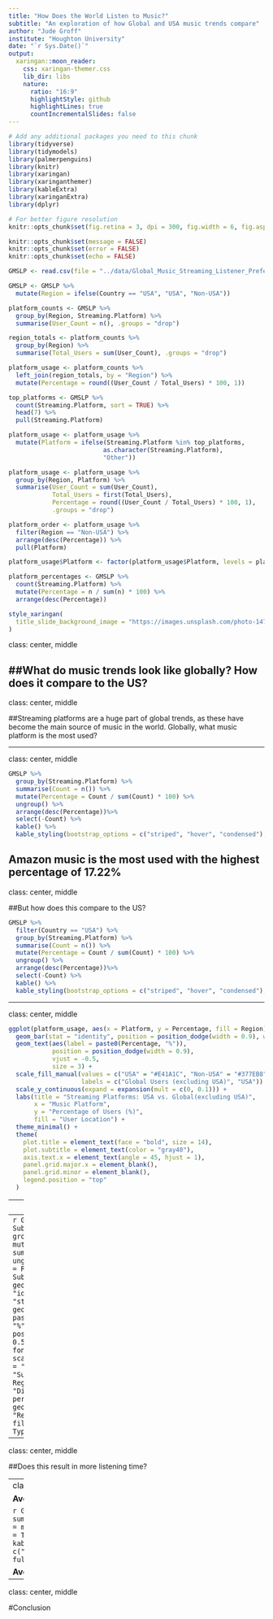 ```yaml
---
title: "How Does the World Listen to Music?"
subtitle: "An exploration of how Global and USA music trends compare"
author: "Jude Groff"
institute: "Houghton University"
date: "`r Sys.Date()`"
output:
  xaringan::moon_reader: 
    css: xaringan-themer.css
    lib_dir: libs
    nature:
      ratio: "16:9"
      highlightStyle: github
      highlightLines: true
      countIncrementalSlides: false
---
```


```r
# Add any additional packages you need to this chunk
library(tidyverse)
library(tidymodels)
library(palmerpenguins)
library(knitr)
library(xaringan)
library(xaringanthemer)
library(kableExtra)
library(xaringanExtra)
library(dplyr)
```

```r
# For better figure resolution
knitr::opts_chunk$set(fig.retina = 3, dpi = 300, fig.width = 6, fig.asp = 0.618, out.width = "80%")

knitr::opts_chunk$set(message = FALSE)
knitr::opts_chunk$set(error = FALSE)
knitr::opts_chunk$set(echo = FALSE)
```


```r
GMSLP <- read.csv(file = "../data/Global_Music_Streaming_Listener_Preferences.csv")
```
```r
GMSLP <- GMSLP %>%
  mutate(Region = ifelse(Country == "USA", "USA", "Non-USA"))

platform_counts <- GMSLP %>%
  group_by(Region, Streaming.Platform) %>%
  summarise(User_Count = n(), .groups = "drop")

region_totals <- platform_counts %>%
  group_by(Region) %>%
  summarise(Total_Users = sum(User_Count), .groups = "drop")

platform_usage <- platform_counts %>%
  left_join(region_totals, by = "Region") %>%
  mutate(Percentage = round((User_Count / Total_Users) * 100, 1))

top_platforms <- GMSLP %>%
  count(Streaming.Platform, sort = TRUE) %>%
  head(7) %>%
  pull(Streaming.Platform)

platform_usage <- platform_usage %>%
  mutate(Platform = ifelse(Streaming.Platform %in% top_platforms, 
                          as.character(Streaming.Platform), 
                          "Other"))

platform_usage <- platform_usage %>%
  group_by(Region, Platform) %>%
  summarise(User_Count = sum(User_Count),
            Total_Users = first(Total_Users),
            Percentage = round((User_Count / Total_Users) * 100, 1),
            .groups = "drop")

platform_order <- platform_usage %>%
  filter(Region == "Non-USA") %>%
  arrange(desc(Percentage)) %>%
  pull(Platform)

platform_usage$Platform <- factor(platform_usage$Platform, levels = platform_order)
```
```r
platform_percentages <- GMSLP %>%
  count(Streaming.Platform) %>%
  mutate(Percentage = n / sum(n) * 100) %>%
  arrange(desc(Percentage))

```

```r
style_xaringan(
  title_slide_background_image = "https://images.unsplash.com/photo-1470225620780-dba8ba36b745?q=80&w=2070&auto=format&fit=crop&ixlib=rb-4.0.3&ixid=M3wxMjA3fDB8MHxwaG90by1wYWdlfHx8fGVufDB8fHx8fA%3D%3D"
)
```


class: center, middle

##What do music trends look like globally? How does it compare to the US?
---

class: center, middle

##Streaming platforms are a huge part of global trends, as these have become the main source of music in the world. Globally, what music platform is the most used? 

---

class: center, middle

```r
GMSLP %>%
  group_by(Streaming.Platform) %>%
  summarise(Count = n()) %>%
  mutate(Percentage = Count / sum(Count) * 100) %>%
  ungroup() %>%
  arrange(desc(Percentage))%>%
  select(-Count) %>%
  kable() %>%
  kable_styling(bootstrap_options = c("striped", "hover", "condensed"), full_width = F)
```


**Amazon music is the most used with the highest percentage of 17.22%**
---

class: center, middle

##But how does this compare to the US?

```r
GMSLP %>%
  filter(Country == "USA") %>%
  group_by(Streaming.Platform) %>%
  summarise(Count = n()) %>%
  mutate(Percentage = Count / sum(Count) * 100) %>%
  ungroup() %>%
  arrange(desc(Percentage))%>%
  select(-Count) %>%
  kable() %>%
  kable_styling(bootstrap_options = c("striped", "hover", "condensed"), full_width = F)
```
---

class: center, middle

```r
ggplot(platform_usage, aes(x = Platform, y = Percentage, fill = Region)) +
  geom_bar(stat = "identity", position = position_dodge(width = 0.9), width = 0.8) +
  geom_text(aes(label = paste0(Percentage, "%")), 
            position = position_dodge(width = 0.9), 
            vjust = -0.5, 
            size = 3) +
  scale_fill_manual(values = c("USA" = "#E41A1C", "Non-USA" = "#377EB8"),
                    labels = c("Global Users (excluding USA)", "USA")) +
  scale_y_continuous(expand = expansion(mult = c(0, 0.1))) +
  labs(title = "Streaming Platforms: USA vs. Global(excluding USA)",
       x = "Music Platform",
       y = "Percentage of Users (%)",
       fill = "User Location") +
  theme_minimal() +
  theme(
    plot.title = element_text(face = "bold", size = 14),
    plot.subtitle = element_text(color = "gray40"),
    axis.text.x = element_text(angle = 45, hjust = 1),
    panel.grid.major.x = element_blank(),
    panel.grid.minor = element_blank(),
    legend.position = "top"
  )
```
---
class: center, middle

##What does Global vs. USA streaming trends look like when it comes to purchasing music subscriptions?
---
```r
GMSLP %>%
  count(Region, Subscription.Type) %>%
  group_by(Region) %>%
  mutate(Percentage = n / sum(n) * 100) %>%
  ungroup()%>%
  ggplot(aes(x = Region, y = n, fill = Subscription.Type)) +
  geom_bar(stat = "identity", position = "stack") +
  geom_text(aes(label = paste0(round(Percentage), "%")), 
            position = position_stack(vjust = 0.5),
            color = "white", fontface = "bold") +
  scale_fill_brewer(palette = "Set2") +
  labs(
    title = "Subscription Types by Region",
    subtitle = "Distribution and percentages across geographic regions",
    x = "Region",
    y = "Count",
    fill = "Subscription Type"
  ) +
  theme_minimal()
```
---
class: center, middle

##Does this result in more listening time?

---
class: center, middle

**Average listening time Global**

```r
GMSLP %>%
  summarize(Average_Listening_Time_Global = mean(Minutes.Streamed.Per.Day, na.rm = TRUE)) %>%
  kable() %>%
  kable_styling(bootstrap_options = c("striped", "hover", "condensed"), full_width = F) 
```

**Average listening time USA**
```r
GMSLP %>%
  filter(Region == "USA") %>%
  group_by(Country) %>%
  summarize(Average_Listening_Time_USA = mean(Minutes.Streamed.Per.Day, na.rm = TRUE))%>%
  select(-Country)%>%
  kable() %>%
  kable_styling(bootstrap_options = c("striped", "hover", "condensed"), full_width = F)
```
---

class: center, middle

#Conclusion